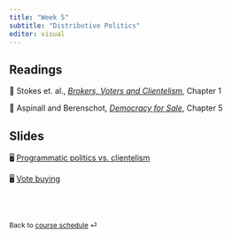 ```yaml
---
title: "Week 5"
subtitle: "Distributive Politics"
editor: visual
---
```


## Readings

📖 Stokes et. al., [*Brokers, Voters and Clientelism*](https://blackboard.gwu.edu/webapps/blackboard/execute/content/file?cmd=view&mode=designer&content_id=_12817119_1&course_id=_380501_1 "Stokes et. al."), Chapter 1

📖 Aspinall and Berenschot, [*Democracy for Sale*](https://ebookcentral.proquest.com/lib/gwu/reader.action?docID=5732981&ppg=112), Chapter 5

## Slides

🖥️ [Programmatic politics vs. clientelism](/slides/lecture-5.1.html)

🖥️ [Vote buying](/slides/lecture-5.2.html)

<br><br>

::: {style="font-size: 0.875em;"}
Back to [course schedule](/ "Course schedule") ⏎
:::

